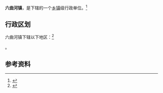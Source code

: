 {{中国乡级行政区|52/05/27/104/000}}

'''六曲河镇'''，是{{PRC admin/fullname|52/05/27/104/000|3}}下辖的一个[[乡镇|乡镇]]级行政单位。<ref>{{PRC admin/ref sgc|{{PRC admin/parent|52/05/27/104/000}}}}</ref>

== 行政区划 ==

六曲河镇下辖以下地区：<ref>{{PRC admin/ref sgc|52/05/27/104/000}}</ref>

{{PRC admin/children|52/05/27/104/000}}。

== 参考资料 ==

{{reflist}}

{{行政区划小作品}}
{{PRC admin/navcat|52/05/27/104/000}}